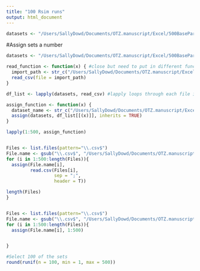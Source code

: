 ```yaml
---
title: "100 Rsim runs"
output: html_document
---
```


```r
datasets <- "/Users/SallyDowd/Documents/OTZ.manuscript/Excel/500BaseParameters"
```


#Assign sets a number
```r
datasets <- "/Users/SallyDowd/Documents/OTZ.manuscript/Excel/500BaseParameters"

read_function <- function(x) { #close but need to put in different function that doesn't just read in data
  import_path <- str_c("/Users/SallyDowd/Documents/OTZ.manuscript/Excel/500BaseParameters", (x), ".csv")
  read_csv(file = import_path)
}

df_list <- lapply(datasets, read_csv) #lapply loops through each file in datasets and passes it to specified function

assign_function <- function(x) {
  dataset_name <- str_c("/Users/SallyDowd/Documents/OTZ.manuscript/Excel/500BaseParameters", (x))
  assign(datasets, df_list[[(x)]], inherits = TRUE)
}

lapply(1:500, assign_function)



```

```r
Files <- list.files(pattern="\\.csv$")
File.name <- gsub("\\.csv$", "/Users/SallyDowd/Documents/OTZ.manuscript/Excel/500BaseParameters", Files)
for (i in 1:500:length(Files)){
  assign(File.name[i], 
         read.csv(Files[i], 
                  sep = ";", 
                  header = T))

length(Files)
}


Files <- list.files(pattern="\\.csv$")
File.name <- gsub("\\.csv$", "/Users/SallyDowd/Documents/OTZ.manuscript/Excel/500BaseParameters", Files)
for (i in 1:500:length(Files)){
  assign(File.name[i], 1:500)


}

```

```r
#Select 100 of the sets 
round(runif(n = 100, min = 1, max = 500))
```


